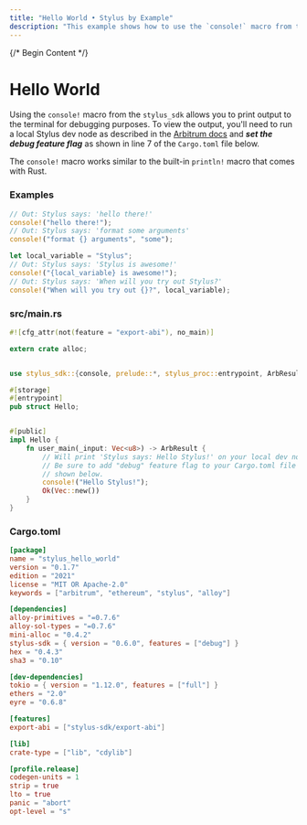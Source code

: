 ```yaml
---
title: "Hello World • Stylus by Example"
description: "This example shows how to use the `console!` macro from the Arbitrum Stylus Rust SDK to print output to the terminal for debugging."
---
```




{/* Begin Content */}

# Hello World

Using the `console!` macro from the `stylus_sdk` allows you to print output to the terminal for debugging purposes. To view the output, you'll need to run a local Stylus dev node as described in the [Arbitrum docs](https://docs.arbitrum.io/stylus/how-tos/local-stylus-dev-node) and **_set the debug feature flag_** as shown in line 7 of the `Cargo.toml` file below.

The `console!` macro works similar to the built-in `println!` macro that comes with Rust.

### Examples


<NotForProductionBannerPartial />


```rust
// Out: Stylus says: 'hello there!'
console!("hello there!");
// Out: Stylus says: 'format some arguments'
console!("format {} arguments", "some");

let local_variable = "Stylus";
// Out: Stylus says: 'Stylus is awesome!'
console!("{local_variable} is awesome!");
// Out: Stylus says: 'When will you try out Stylus?'
console!("When will you try out {}?", local_variable);
```

### src/main.rs

```rust
#![cfg_attr(not(feature = "export-abi"), no_main)]

extern crate alloc;


use stylus_sdk::{console, prelude::*, stylus_proc::entrypoint, ArbResult};

#[storage]
#[entrypoint]
pub struct Hello;


#[public]
impl Hello {
    fn user_main(_input: Vec<u8>) -> ArbResult {
        // Will print 'Stylus says: Hello Stylus!' on your local dev node
        // Be sure to add "debug" feature flag to your Cargo.toml file as
        // shown below.
        console!("Hello Stylus!");
        Ok(Vec::new())
    }
}
```

### Cargo.toml

```toml
[package]
name = "stylus_hello_world"
version = "0.1.7"
edition = "2021"
license = "MIT OR Apache-2.0"
keywords = ["arbitrum", "ethereum", "stylus", "alloy"]

[dependencies]
alloy-primitives = "=0.7.6"
alloy-sol-types = "=0.7.6"
mini-alloc = "0.4.2"
stylus-sdk = { version = "0.6.0", features = ["debug"] }
hex = "0.4.3"
sha3 = "0.10"

[dev-dependencies]
tokio = { version = "1.12.0", features = ["full"] }
ethers = "2.0"
eyre = "0.6.8"

[features]
export-abi = ["stylus-sdk/export-abi"]

[lib]
crate-type = ["lib", "cdylib"]

[profile.release]
codegen-units = 1
strip = true
lto = true
panic = "abort"
opt-level = "s"
```
